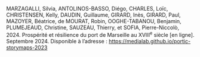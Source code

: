 MARZAGALLI, Silvia, ANTOLINOS-BASSO, Diégo, CHARLES, Loïc, CHRISTENSEN, Kelly, DAUDIN, Guillaume, GIRARD, Inès, GIRARD, Paul, MAZOYER, Béatrice, de MOURAT, Robin, OOGHE-TABANOU, Benjamin, PLUMEJEAUD, Christine, SAUZEAU, Thierry, et SOFIA, Pierre-Niccolò, 2024. Prospérité et résilience du port de Marseille au&nbsp;<span>XVIII</span><sup>e</sup>&nbsp;siècle [en ligne]. Septembre 2024. Disponible à l’adresse : https://medialab.github.io/portic-storymaps-2023
